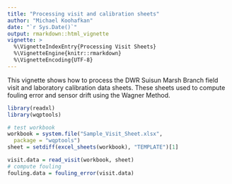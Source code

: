 ```yaml
---
title: "Processing visit and calibration sheets"
author: "Michael Koohafkan"
date: "`r Sys.Date()`"
output: rmarkdown::html_vignette
vignette: >
  %\VignetteIndexEntry{Processing Visit Sheets}
  %\VignetteEngine{knitr::rmarkdown}
  %\VignetteEncoding{UTF-8}
---
```


This vignette shows how to process the DWR Suisun Marsh Branch 
field visit and laboratory calibration data sheets. These sheets
used to compute fouling error and sensor drift using the
Wagner Method.

```r
library(readxl)
library(wqptools)
```

```r
# test workbook
workbook = system.file("Sample_Visit_Sheet.xlsx",
  package = "wqptools")
sheet = setdiff(excel_sheets(workbook), "TEMPLATE")[1]

visit.data = read_visit(workbook, sheet)
# compute fouling
fouling.data = fouling_error(visit.data)
```
